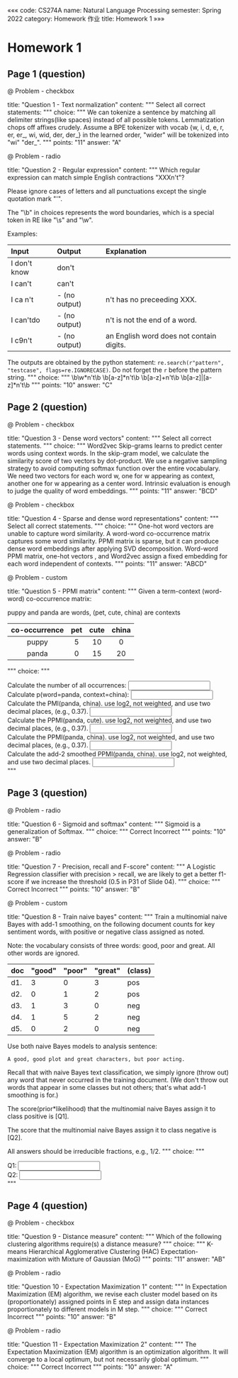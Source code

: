 «««
code: CS274A
name: Natural Language Processing
semester: Spring 2022
category: Homework 作业
title: Homework 1
»»»

# Homework 1

## Page 1 (question)

@ Problem - checkbox

title: "Question 1 - Text normalization"
content: """
Select all correct statements:
"""
choice: """
We can tokenize a sentence by matching all delimiter strings(like spaces) instead of all possible tokens.
Lemmatization chops off affixes crudely.
Assume a BPE tokenizer with vocab {w, i, d, e, r, er, er_, wi, wid, der, der_} in the learned order, "wider" will be tokenized into "wi" "der_".
"""
points: "11"
answer: "A"


@ Problem - radio

title: "Question 2 - Regular expression"
content: """
Which regular expression can match simple English contractions "XXXn't"?

Please ignore cases of letters and all punctuations except the single quotation mark "'".

The "\b" in choices represents the word boundaries, which is a special token in RE like "\s" and "\w".

Examples:  

|Input|Output|Explanation|
|:--|:--|:--|
|I don't know|don't| |
|I can't|can't| |
|I ca n't|- (no output)|n't has no preceeding XXX.|
|I can'tdo|- (no output)|n't is not the end of a word.|
|I c9n't|- (no output)|an English word does not contain digits.|

The outputs are obtained by the python statement: `re.search(r"pattern", "testcase", flags=re.IGNORECASE)`. Do not forget the `r` before the pattern string.
"""
choice: """
\b\w*n't\b
\b[a-z]*n't\b
\b[a-z]+n't\b
\b[a-z]|[a-z]*n't\b
"""
points: "10"
answer: "C"


## Page 2 (question)

@ Problem - checkbox

title: "Question 3 - Dense word vectors"
content: """
Select all correct statements.
"""
choice: """
Word2vec Skip-grams learns to predict center words using context words.
In the skip-gram model, we calculate the similarity score of two vectors by dot-product.
We use a negative sampling strategy to avoid computing softmax function over the entire vocabulary.
We need two vectors for each word w, one for w appearing as context, another one for w appearing as a center word.
Intrinsic evaluation is enough to judge the quality of word embeddings.
"""
points: "11"
answer: "BCD"



@ Problem - checkbox

title: "Question 4 - Sparse and dense word representations"
content: """
Select all correct statements.
"""
choice: """
One-hot word vectors are unable to capture word similarity.
A word-word co-occurrence matrix captures some word similarity.
PPMI matrix is sparse, but it can produce dense word embeddings after applying SVD decomposition.
Word-word PPMI matrix, one-hot vectors , and Word2vec assign a fixed embedding for each word independent of contexts.
"""
points: "11"
answer: "ABCD"


@ Problem - custom

title: "Question 5 - PPMI matrix"
content: """
Given a term-context (word-word) co-occurrence matrix:

puppy and panda are words, (pet, cute, china) are contexts

|co-occurrence|pet|cute|china|
|:--:|:--:|:--:|:--:|
|puppy|5|10|0|
|panda|0|15|20|

"""
choice: """
<div class="question q1 q-text" answer="{'50': 2, '50.00': 2}">
    <p style="display: inline;">Calculate the number of all occurrences: </p>
    <input type="text" name="q1" placeholder="" class="layui-input" style="display: inline;">
    <p class="tick-label" style="display: inline;"></p>
</div>
<div class="question q2 q-text" answer="{'0.4': 2, '0.40': 2}">
    <p style="display: inline;">Calculate p(word=panda, context=china): </p>
    <input type="text" name="q2" placeholder="" class="layui-input" style="display: inline;">
    <p class="tick-label" style="display: inline;"></p>
</div>
<div class="question q3 q-text" answer="{'0.51': 2}">
    <p style="display: inline;">Calculate the PMI(panda, china). use log2, not weighted, and use two decimal places,  (e.g., 0.37). </p>
    <input type="text" name="q3" placeholder="" class="layui-input" style="display: inline;">
    <p class="tick-label" style="display: inline;"></p>
</div>
<div class="question q4 q-text" answer="{'0': 2, '0.00': 2}">
    <p style="display: inline;">Calculate the PPMI(panda, cute). use log2, not weighted, and use two decimal places,  (e.g., 0.37). </p>
    <input type="text" name="q4" placeholder="" class="layui-input" style="display: inline;">
    <p class="tick-label" style="display: inline;"></p>
</div>
<div class="question q5 q-text" answer="{'0.51': 2}">
    <p style="display: inline;">Calculate the PPMI(panda, china). use log2, not weighted, and use two decimal places,  (e.g., 0.37). </p>
    <input type="text" name="q5" placeholder="" class="layui-input" style="display: inline;">
    <p class="tick-label" style="display: inline;"></p>
</div>
<div class="question q6 q-text" answer="{'0.47': 2}">
    <p style="display: inline;">Calculate the add-2 smoothed PPMI(panda, china). use log2, not weighted, and use two decimal places. </p>
    <input type="text" name="q6" placeholder="" class="layui-input" style="display: inline;">
    <p class="tick-label" style="display: inline;"></p>
</div>
"""

## Page 3 (question)

@ Problem - radio

title: "Question 6 - Sigmoid and softmax"
content: """
Sigmoid is a generalization of Softmax.
"""
choice: """
Correct
Incorrect
"""
points: "10"
answer: "B"


@ Problem - radio

title: "Question 7 - Precision, recall and F-score"
content: """
A Logistic Regression classifier with precision > recall, we are likely to get a better f1-score if we increase the threshold (0.5 in P31 of Slide 04).
"""
choice: """
Correct
Incorrect
"""
points: "10"
answer: "B"


@ Problem - custom

title: "Question 8 - Train naive bayes"
content: """
Train a multinomial naive Bayes with add-1 smoothing, on the following document counts for key sentiment words, with positive or negative class assigned as noted.

Note: the vocabulary consists of three words: good, poor and great. All other words are ignored.

|doc|"good"|"poor"|"great"|(class)|
|:--|:--|:--|:--|:--|
|d1.|3|0|3|pos|
|d2.|0|1|2|pos|
|d3.|1|3|0|neg|
|d4.|1|5|2|neg|
|d5.|0|2|0|neg|

Use both naive Bayes models to analysis sentence:

```
A good, good plot and great characters, but poor acting.
```

Recall that with naive Bayes text classification, we simply ignore (throw out) any word that never occurred in the training document. (We don't throw out words that appear in some classes but not others; that's what add-1 smoothing is for.) 

The score(prior*likelihood) that the multinomial naive Bayes assign it to class positive is [Q1].

The score that the multinomial naive Bayes assign it to class negative is [Q2].

All answers should be irreducible fractions, e.g., 1/2.
"""
choice: """
<div class="question q1 q-text" answer="{'1/270': 5}">
    <p style="display: inline;">Q1: </p>
    <input type="text" name="q1" placeholder="" class="layui-input" style="display: inline;">
    <p class="tick-label" style="display: inline;"></p>
</div>
<div class="question q2 q-text" answer="{'891/417605': 5}">
    <p style="display: inline;">Q2: </p>
    <input type="text" name="q2" placeholder="" class="layui-input" style="display: inline;">
    <p class="tick-label" style="display: inline;"></p>
</div>
"""

## Page 4 (question)

@ Problem - checkbox

title: "Question 9 - Distance measure"
content: """
Which of the following clustering algorithms require(s) a distance measure?
"""
choice: """
K-means
Hierarchical Agglomerative Clustering (HAC)
Expectation-maximization with Mixture of Gaussian (MoG)
"""
points: "11"
answer: "AB"


@ Problem - radio

title: "Question 10 - Expectation Maximization 1"
content: """
In Expectation Maximization (EM) algorithm, we revise each cluster model based on its (proportionately) assigned points in E step and assign data instances proportionately to different models in M step.
"""
choice: """
Correct
Incorrect
"""
points: "10"
answer: "B"


@ Problem - radio

title: "Question 11 - Expectation Maximization 2"
content: """
The Expectation Maximization (EM) algorithm is an optimization algorithm. It will converge to a local optimum, but not necessarily global optimum.
"""
choice: """
Correct
Incorrect
"""
points: "10"
answer: "A"
